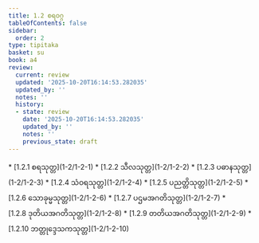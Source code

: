 ```yaml
---
title: 1.2 စရဝဂ္ဂ
tableOfContents: false
sidebar:
  order: 2
type: tipitaka
basket: su
book: a4
review:
  current: review
  updated: '2025-10-20T16:14:53.282035'
  updated_by: ''
  notes: ''
  history:
  - state: review
    date: '2025-10-20T16:14:53.282035'
    updated_by: ''
    notes: ''
    previous_state: draft
---
```



<DynamicBreadcrumb />


<ReviewStatus review={frontmatter.review} showDetails={true} />

<HypothesisAnnotation frontmatter={frontmatter} />



<TableOfContents book="a4" section="1.2">
* [1.2.1 စရသုတ္တ](1-2/1-2-1)
* [1.2.2 သီလသုတ္တ](1-2/1-2-2)
* [1.2.3 ပဓာနသုတ္တ](1-2/1-2-3)
* [1.2.4 သံဝရသုတ္တ](1-2/1-2-4)
* [1.2.5 ပညတ္တိသုတ္တ](1-2/1-2-5)
* [1.2.6 သောခုမ္မသုတ္တ](1-2/1-2-6)
* [1.2.7 ပဌမအဂတိသုတ္တ](1-2/1-2-7)
* [1.2.8 ဒုတိယအဂတိသုတ္တ](1-2/1-2-8)
* [1.2.9 တတိယအဂတိသုတ္တ](1-2/1-2-9)
* [1.2.10 ဘတ္တုဒ္ဒေသကသုတ္တ](1-2/1-2-10)
</TableOfContents>